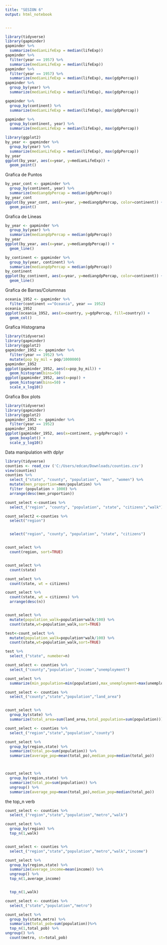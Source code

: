 ---
title: "SESION 6"
output: html_notebook


---


```{r}
library(tidyverse)
library(gapminder)
gapminder %>%
  summarize(medianLifeExp = median(lifeExp))
gapminder %>%
  filter(year == 1957) %>%
  summarize(medianLifeExp = median(lifeExp))
gapminder %>%
  filter(year == 1957) %>%
  summarize(medianLifeExp = median(lifeExp), max(gdpPercap))
gapminder %>%
  group_by(year) %>%
  summarize(medianLifeExp = median(lifeExp), max(gdpPercap))
```
```{r}
gapminder %>%
  group_by(continent) %>%
  summarize(medianLifeExp = median(lifeExp), max(gdpPercap))
```
```{r}
gapminder %>%
  group_by(continent, year) %>%
  summarize(medianLifeExp = median(lifeExp), max(gdpPercap))
```

```{r}
library(ggplot2)
by_year <- gapminder %>%
  group_by(year) %>%
  summarize(medianLifeExp = median(lifeExp), max(gdpPercap))
by_year
ggplot(by_year, aes(x=year, y=medianLifeExp)) +
  geom_point()
```
Grafica de Puntos
```{r}
by_year_cont <- gapminder %>%
  group_by(continent, year) %>%
  summarize(mediangdpPercap = median(gdpPercap))
by_year_cont
ggplot(by_year_cont, aes(x=year, y=mediangdpPercap, color=continent)) +
  geom_point()
```
Grafica de Lineas
```{r}
by_year <- gapminder %>%
  group_by(year) %>%
  summarize(mediangdpPercap = median(gdpPercap))
by_year
ggplot(by_year, aes(x=year, y=mediangdpPercap)) +
  geom_line()
```
```{r}
by_continent <- gapminder %>%
  group_by(year, continent) %>%
  summarize(mediangdpPercap = median(gdpPercap))
by_continent
ggplot(by_continent, aes(x=year, y=mediangdpPercap, color=continent)) +
  geom_line()
```
Grafica de Barras/Columnnas
```{r}
oceania_1952 <- gapminder %>%
  filter(continent =="Oceania", year == 1952)
oceania_1952
ggplot(oceania_1952, aes(x=country, y=gdpPercap, fill=country)) +
  geom_col()
```
Grafica Histograma
```{r}
library(tidyverse)
library(gapminder)
library(ggplot2)
gapminder_1952 <- gapminder %>%
  filter(year == 1952) %>%
  mutate(pop_by_mil = pop/1000000)
gapminder_1952
ggplot(gapminder_1952, aes(x=pop_by_mil)) +
  geom_histogram(bins=50)
ggplot(gapminder_1952, aes(x=pop)) +
  geom_histogram(bins=50) +
  scale_x_log10()
```
Grafica Box plots
```{r}
library(tidyverse)
library(gapminder)
library(ggplot2)
gapminder_1952 <- gapminder %>%
  filter(year == 1952)
gapminder_1952
ggplot(gapminder_1952, aes(x=continent, y=gdpPercap)) +
  geom_boxplot() +
  scale_y_log10()
```
Data manipulation with dplyr
```{r}
library(tidyverse)
counties <- read_csv ('C:/Users/edcan/Downloads/counties.csv')
view(counties)
counties %>%
  select_("state", "county", "population", "men", "women") %>%
  mutate(men_proportion=men/population) %>%
  filter (population > 1000) %>%
  arrange(desc(men_proportion))
```

```{r}

count_select <-counties %>%
  select_("region", "county", "population", "state", "citizens","walk")

count_select2 <-counties %>%
  select("region")


  select("region", "county", "population", "state", "citizens")


count_select %>%
  count(region, sort=TRUE)


count_select %>%
  count(state)

count_select %>%
  count(state, wt = citizens)

count_select %>%
  count(state, wt = citizens) %>%
  arrange(desc(n))


count_select %>%
  mutate(population_walk=population*walk/100) %>%
  count(state,wt=population_walk,sort=TRUE)

test<-count_select %>%
  mutate(population_walk=population*walk/100) %>%
  count(state,wt=population_walk,sort=TRUE)

test %>%
  select_("state", numeber=n)


```

```{r}

count_select <- counties %>%
  select_("county","population","income","unemployment")

count_select %>%
  summarize(min_population=min(population),max_unemployment=max(unemployment), average_income= mean(income))

count_select <- counties %>%
  select_("county","state","population","land_area")


count_select %>%
  group_by(state) %>%
  summarize(total_area=sum(land_area,total_population=sum(population)))

count_select <- counties %>%
  select_("region","state","population","county")

count_select %>%
  group_by(region,state) %>%
  summarize(total_po=sum(population)) %>%
  summarize(average_pop=mean(total_po),median_pop=median(total_po))



count_select %>%
  group_by(region,state) %>%
  summarize(total_po=sum(population)) %>%
  ungroup() %>%
  summarize(average_pop=mean(total_po),median_pop=median(total_po))


```
the top_n verb

```{r}

count_select <- counties %>%
  select_("region","state","population","metro","walk")

count_select %>%
  group_by(region) %>%
  top_n(1,walk)


count_select <- counties %>%
  select_("region","state","population","metro","walk","income")

count_select %>%
  group_by(region,state) %>%
  summarize(average_income=mean(income)) %>%
  ungroup() %>%
  top_n(1,average_income)


  top_n(1,walk)

```
```{r}
count_select <- counties %>%
  select_("state","population","metro")

count_select %>%
  group_by(state,metro) %>%
  summarize(total_pob=sum(population))%>%
  top_n(1,total_pob) %>%
ungroup() %>%
  count(metro, st=total_pob)



```

